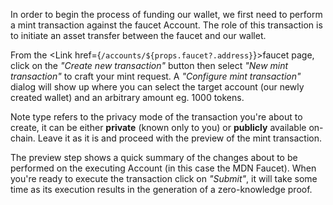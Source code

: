 
In order to begin the process of funding our wallet, we first need to perform a mint transaction against the faucet Account. The role of this transaction is to initiate an asset transfer between the faucet and our wallet.

From the <Link href={`/accounts/${props.faucet?.address}`}>faucet page</Link>, click on the _"Create new transaction"_ button then select _"New mint transaction"_ to craft your mint request. A _"Configure mint transaction"_ dialog will show up where you can select the target account (our newly created wallet) and an arbitrary amount eg. 1000 tokens.

Note type refers to the privacy mode of the transaction you're about to create, it can be either **private** (known only to you) or **publicly** available on-chain. Leave it as it is and proceed with the preview of the mint transaction.

The preview step shows a quick summary of the changes about to be performed on the executing Account (in this case the MDN Faucet). When you're ready to execute the transaction click on _"Submit"_, it will take some time as its execution results in the generation of a zero-knowledge proof.
